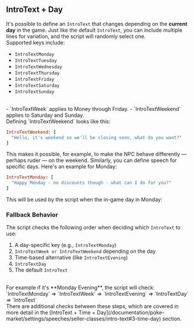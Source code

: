 ## IntroText + Day

It's possible to define an `IntroText` that changes depending on the **current day** in the game. Just like the default `IntroText`, you can include multiple lines for variation, and the script will randomly select one.
<br/>
Supported keys include:
<br/>
- `IntroTextMonday`
- `IntroTextTuesday`
- `IntroTextWednesday`
- `IntroTextThursday`
- `IntroTextFriday`
- `IntroTextSaturday`
- `IntroTextSunday`
<br/>
- `IntroTextWeek` applies to Money through Friday.
- `IntroTextWeekend` applies to Saturday and Sunday.

<br/>
Defining `IntroTextWeekend` looks like this:

```ruby
IntroTextWeekend: [
  "Hello, it's weekend so we'll be closing soon, what do you want?"
]
```

This makes it possible, for example, to make the NPC behave differently — perhaps ruder — on the weekend.
<ImageWithCaption src="/images/documentation/poke-market/IntroTextWeekend.png" caption="IntroTextWeekend Example" align="center"/>
Similarly, you can define speech for specific days. Here's an example for Monday:

```ruby
IntroTextMonday: [
  "Happy Monday - no discounts though - what can I do for you?"
]
```
This will be used by the script when the in-game day in Monday:
<ImageWithCaption src="/images/documentation/poke-market/IntroTextMonday.png" caption="IntroTextMonday" align="center"/>


### Fallback Behavior
The script checks the following order when deciding which `IntroText` to use:
1. A day-specific key (e.g., `IntroTextMonday`)
2. `IntroTextWeek or IntroTextWeekend` depending on the day
3. Time-based alternative (like `IntroTextEvening`)
4. `IntroTextDay`
5. The default `IntroText`
<br/>
For example if it's **Monday Evening**, the script will check:
<br/>`IntroTextMonday` => `IntroTextWeek` => `IntroTextEvening` => `IntroTextDay` => `IntroText`
<br/>
There are additional checks between these steps, which are covered in more detail in the [IntroText + Time + Day](/documentation/poke-market/settings/speeches/seller-classes/intro-text#3-time-day) section.